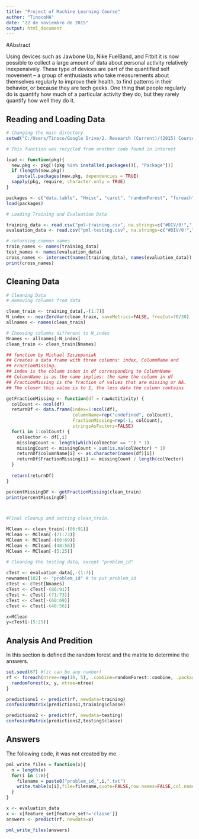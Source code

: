 ```yaml
---
title: "Project of Machine Learning Course"
author: "TinocoHA"
date: "22 de noviembre de 2015"
output: html_document
---
```


#Abstract

Using devices such as Jawbone Up, Nike FuelBand, and Fitbit it is now possible to collect a large amount of data about personal activity relatively inexpensively. These type of devices are part of the quantified self movement – a group of enthusiasts who take measurements about themselves regularly to improve their health, to find patterns in their behavior, or because they are tech geeks. One thing that people regularly do is quantify how much of a particular activity they do, but they rarely quantify how well they do it.

## Reading and Loading Data

```r

# Changing the main directory
setwd("C:/Users/Tinoco/Google Drive/2. Research (Current)/(2015) Courses/(2015) Especialization in Data Science_/8. Machine Learning/Project_Machine_Learning")

# This function was recycled from another code found in internet

load <- function(pkg){
  new.pkg <- pkg[!(pkg %in% installed.packages()[, "Package"])]
  if (length(new.pkg))
    install.packages(new.pkg, dependencies = TRUE)
  sapply(pkg, require, character.only = TRUE)
} 

packages <- c("data.table", "Hmisc", "caret", "randomForest", "foreach", "doParallel", "rattle", "acepack")
load(packages)

# Loading Training and Evaluation Data

training_data <- read.csv("pml-training.csv", na.strings=c("#DIV/0!"," ", "", "NA", "NAs", "NULL"))
evaluation_data <- read.csv("pml-testing.csv", na.strings=c("#DIV/0!"," ", "", "NA", "NAs", "NULL"))

# returning common names 
train_names <- names(training_data)
test_names <- names(evaluation_data)
cross_names <- intersect(names(training_data), names(evaluation_data))
print(cross_names)

```

## Cleaning Data


```r
# Cleaning Data
# Removing columns from data

clean_train <- training_data[,-(1:7)]
N_index <- nearZeroVar(clean_train, saveMetrics=FALSE, freqCut=70/30)
allnames <- names(clean_train)

# Choosing columns different to N_index
Nnames <- allnames[-N_index]
clean_train <- clean_train[Nnames]

## function by Michael Szczepaniak 
## Creates a data frame with three columns: index, ColumnName and
## FractionMissing.
## index is the column index in df corresponding to ColumnName
## ColumnName is as the name implies: the name the column in df
## FractionMissing is the fraction of values that are missing or NA.
## The closer this value is to 1, the less data the column contains

getFractionMissing <- function(df = rawActitivity) {
  colCount <- ncol(df)
  returnDf <- data.frame(index=1:ncol(df),
                         columnName=rep("undefined", colCount),
                         FractionMissing=rep(-1, colCount),
                         stringsAsFactors=FALSE)
  for(i in 1:colCount) {
    colVector <- df[,i]
    missingCount <- length(which(colVector == "") * 1)
    missingCount <- missingCount + sum(is.na(colVector) * 1)
    returnDf$columnName[i] <- as.character(names(df)[i])
    returnDf$FractionMissing[i] <- missingCount / length(colVector)
  }
  
  return(returnDf)
}

percentMissingDF <- getFractionMissing(clean_train)
print(percentMissingDF)



#Final cleanup and setting clean_train.

MClean <- clean_train[-(86:91)]
MClean <- MClean[-(71:73)]
MClean <- MClean[-(60:69)]
MClean <- MClean[-(48:56)]
MClean <- MClean[-(5:25)]

# Cleaning the testing data, except "problem_id"
 
cTest <- evaluation_data[,-(1:7)]
newnames[102] <- "problem_id" # to put problem_id 
cTest <- cTest[Nnames]
cTest <- cTest[-(86:91)]
cTest <- cTest[-(71:73)]
cTest <- cTest[-(60:69)]
cTest <- cTest[-(48:56)]

x=MClean
y=cTest[-(5:25)]

```
## Analysis And Predition

In this section is defined the random forest and the matrix to determine the answers. 

```r
set.seed(67) #(it can be any number)
rf <- foreach(ntree=rep(10, 5), .combine=randomForest::combine, .packages='randomForest') %dopar% {
  randomForest(x, y, ntree=ntree) 
}

predictions1 <- predict(rf, newdata=training)
confusionMatrix(predictions1,training$classe)

predictions2 <- predict(rf, newdata=testing)
confusionMatrix(predictions2,testing$classe)

```

## Answers
The following code, it was not created by me.

```r

pml_write_files = function(x){
  n = length(x)
  for(i in 1:n){
    filename = paste0("problem_id_",i,".txt")
    write.table(x[i],file=filename,quote=FALSE,row.names=FALSE,col.names=FALSE)
  }
}

x <- evaluation_data
x <- x[feature_set[feature_set!='classe']]
answers <- predict(rf, newdata=x)

pml_write_files(answers)

```
